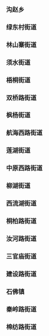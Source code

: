 ### 沟赵乡

### 绿东村街道

### 林山寨街道

### 须水街道

### 梧桐街道

### 双桥路街道

### 枫杨街道

### 航海西路街道

### 莲湖街道

### 中原西路街道

### 柳湖街道

### 西流湖街道

### 桐柏路街道

### 汝河路街道

### 三官庙街道

### 建设路街道

### 石佛镇

### 秦岭路街道

### 棉纺路街道


